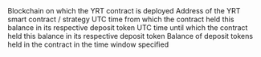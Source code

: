 <ParamField path="blockchain">
Blockchain on which the YRT contract is deployed
</ParamField>
<ParamField path="contract_address">
Address of the YRT smart contract / strategy
</ParamField>
<ParamField path="from_time">
UTC time from which the contract held this balance in its respective deposit token
</ParamField>
<ParamField path="to_time">
UTC time until which the contract held this balance in its respective deposit token
</ParamField>
<ParamField path="deposit_token_balance">
Balance of deposit tokens held in the contract in the time window specified
</ParamField>
